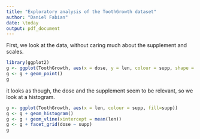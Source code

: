 ```yaml
---
title: "Exploratory analysis of the ToothGrowth dataset"
author: "Daniel Fabian"
date: \today
output: pdf_document
---
```


First, we look at the data, without caring much about the supplement and scales.
```r
library(ggplot2)
g <- ggplot(ToothGrowth, aes(x = dose, y = len, colour = supp, shape = supp))
g <- g + geom_point()
g
```

it looks as though, the dose and the supplement seem to be relevant, so we look at a histogram.

```r
g <- ggplot(ToothGrowth, aes(x = len, colour = supp, fill=supp))
g <- g + geom_histogram()
g <- g + geom_vline(xintercept = mean(len))
g <- g + facet_grid(dose ~ supp)
g
```
